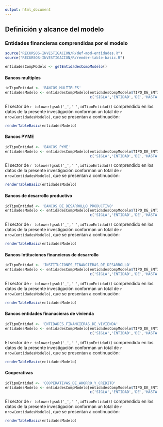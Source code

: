 ```yaml
---
output: html_document
---
```


## Definición y alcance del modelo

### Entidades financieras comprendidas por el modelo

```r
source("RECURSOS-INVESTIGACION/R/def-mod-entidades.R")
source("RECURSOS-INVESTIGACION/R/render-table-basic.R")

entidadesCompModelo <- getEntidadesCompModelo()
```


#### Bancos multiples

```r
idTipoEntidad <- 'BANCOS_MULTIPLES'
entidadesModelo <- entidadesCompModelo[entidadesCompModelo$TIPO_DE_ENTIDAD==idTipoEntidad,
                                       c('SIGLA','ENTIDAD','DE','HASTA')]
```

El sector de `r tolower(gsub('_',' ',idTipoEntidad))` comprendido en los datos de la presente investigación conforman un total de `r nrow(entidadesModelo)`, que se presentan a continuación:


```r
renderTableBasic(entidadesModelo)
```


#### Bancos PYME

```r
idTipoEntidad <- 'BANCOS_PYME'
entidadesModelo <- entidadesCompModelo[entidadesCompModelo$TIPO_DE_ENTIDAD==idTipoEntidad,
                                       c('SIGLA','ENTIDAD','DE','HASTA')]
```

El sector de `r tolower(gsub('_',' ',idTipoEntidad))` comprendido en los datos de la presente investigación conforman un total de `r nrow(entidadesModelo)`, que se presentan a continuación:


```r
renderTableBasic(entidadesModelo)
```


#### Bancos de desarrollo productivo

```r
idTipoEntidad <- 'BANCOS_DE_DESARROLLO_PRODUCTIVO'
entidadesModelo <- entidadesCompModelo[entidadesCompModelo$TIPO_DE_ENTIDAD==idTipoEntidad,
                                       c('SIGLA','ENTIDAD','DE','HASTA')]
```

El sector de `r tolower(gsub('_',' ',idTipoEntidad))` comprendido en los datos de la presente investigación conforman un total de `r nrow(entidadesModelo)`, que se presentan a continuación:


```r
renderTableBasic(entidadesModelo)
```


#### Bancos Intituciones financieras de desarrollo

```r
idTipoEntidad <- 'INSTITUCIONES_FINANCIERAS_DE_DESARROLLO'
entidadesModelo <- entidadesCompModelo[entidadesCompModelo$TIPO_DE_ENTIDAD==idTipoEntidad,
                                       c('SIGLA','ENTIDAD','DE','HASTA')]
```

El sector de `r tolower(gsub('_',' ',idTipoEntidad))` comprendido en los datos de la presente investigación conforman un total de `r nrow(entidadesModelo)`, que se presentan a continuación:


```r
renderTableBasic(entidadesModelo)
```

#### Bancos entidades finanacieras de vivienda

```r
idTipoEntidad <- 'ENTIDADES_FINANCIERAS_DE_VIVIENDA'
entidadesModelo <- entidadesCompModelo[entidadesCompModelo$TIPO_DE_ENTIDAD==idTipoEntidad,
                                       c('SIGLA','ENTIDAD','DE','HASTA')]
```

El sector de `r tolower(gsub('_',' ',idTipoEntidad))` comprendido en los datos de la presente investigación conforman un total de `r nrow(entidadesModelo)`, que se presentan a continuación:


```r
renderTableBasic(entidadesModelo)
```

#### Cooperativas

```r
idTipoEntidad <- 'COOPERATIVAS_DE_AHORRO_Y_CREDITO'
entidadesModelo <- entidadesCompModelo[entidadesCompModelo$TIPO_DE_ENTIDAD==idTipoEntidad,
                                       c('SIGLA','ENTIDAD','DE','HASTA')]
```

El sector de `r tolower(gsub('_',' ',idTipoEntidad))` comprendido en los datos de la presente investigación conforman un total de `r nrow(entidadesModelo)`, que se presentan a continuación:


```r
renderTableBasic(entidadesModelo)
```

